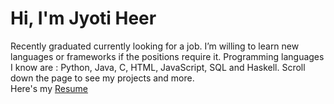# Hi, I'm Jyoti Heer

Recently graduated currently looking for a job. 
I’m willing to learn new languages or frameworks if the positions require it. 
Programming languages I know are : Python, Java, C, HTML, JavaScript, SQL and Haskell.
Scroll down the page to see my projects and more.<br/>
Here's my <a href="Jyoti Heer Resume.pdf" download>Resume</a>
